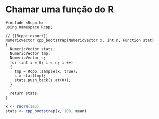# Chamar uma função do R

```Rcpp
#include <Rcpp.h>
using namespace Rcpp;

// [[Rcpp::export]]
NumericVector cpp_bootstrap(NumericVector x, int n, Function stat)
{
  NumericVector stats;
  NumericVector tmp;
  NumericVector s;
  for (int i = 0; i < n; i ++)
  {
    tmp = Rcpp::sample(x, true);
    s = stat(tmp);
    stats.push_back(s.at(0));
  }
  
  return stats;
}
```

```r
x <- rnorm(1e5)
stats <- cpp_bootstrap(x, 100, mean)
```

